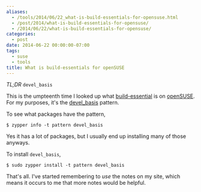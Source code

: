```yaml
---
aliases:
  - /tools/2014/06/22_what-is-build-essentials-for-opensuse.html
  - /post/2014/what-is-build-essentials-for-opensuse/
  - /2014/06/22/what-is-build-essentials-for-opensuse/
categories:
  - post
date: 2014-06-22 00:00:00-07:00
tags:
  - suse
  - tools
title: What is build-essentials for openSUSE
---
```


*TL;DR* `devel_basis`

[build-essential]: http://packages.ubuntu.com/trusty/build-essential
[openSUSE]: http://opensuse.org
[devel_basis]: http://software.opensuse.org/package/patterns-openSUSE-devel_basis

This is the umpteenth time I looked up what [build-essential][] is on [openSUSE][].
For my purposes, it's the [devel_basis][] pattern.

To see what packages have the pattern,

``` console
$ zypper info -t pattern devel_basis
```

Yes it has a lot of packages, but I usually end up installing many of those anyways.

To install `devel_basis`,

``` console
$ sudo zypper install -t pattern devel_basis
```

That's all. I've started remembering to *use* the notes on my site, which 
means it occurs to me that more notes would be helpful.

